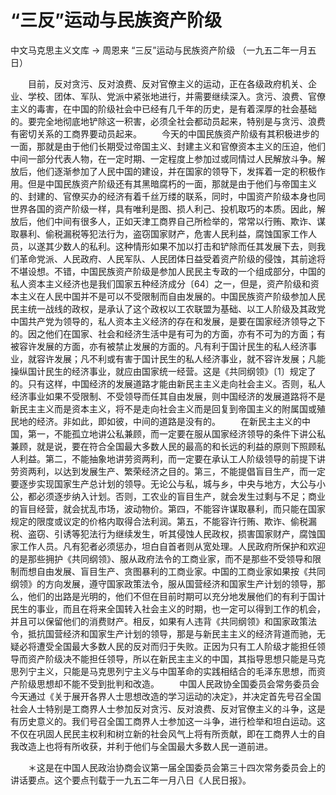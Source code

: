 # “三反”运动与民族资产阶级

中文马克思主义文库 -> 周恩来
“三反”运动与民族资产阶级
（一九五二年一月五日）


　　目前，反对贪污、反对浪费、反对官僚主义的运动，正在各级政府机关、企业、学校、团体、军队、党派中紧张地进行，并需要继续深入。贪污、浪费、官僚主义的毒害，在中国的阶级社会中已经有几千年的历史，是有着深厚的社会基础的。要完全地彻底地铲除这一积害，必须全社会都动员起来，特别是与贪污、浪费有密切关系的工商界要动员起来。
　　今天的中国民族资产阶级有其积极进步的一面，那就是由于他们长期受过帝国主义、封建主义和官僚资本主义的压迫，他们中间一部分代表人物，在一定时期、一定程度上参加过或同情过人民解放斗争。解放后，他们逐渐参加了人民中国的建设，并在国家的领导下，发挥着一定的积极作用。但是中国民族资产阶级还有其黑暗腐朽的一面，那就是由于他们与帝国主义的、封建的、官僚买办的经济有着千丝万缕的联系，同时，中国资产阶级本身也同世界各国的资产阶级一样，具有唯利是图、损人利己、投机取巧的本质。因此，解放后，他们中间有很多人，正如天津工商界自己所检举的，常常以行贿、欺诈、谋取暴利、偷税漏税等犯法行为，盗窃国家财产，危害人民利益，腐蚀国家工作人员，以遂其少数人的私利。这种情形如果不加以打击和铲除而任其发展下去，则我们革命党派、人民政府、人民军队、人民团体日益受着资产阶级的侵蚀，其前途将不堪设想。不错，中国民族资产阶级是参加人民民主专政的一个组成部分，中国的私人资本主义经济也是我们国家五种经济成分〔64〕之一，但是，资产阶级和资本主义在人民中国并不是可以不受限制而自由发展的。中国民族资产阶级参加人民民主统一战线的政权，是承认了这个政权以工农联盟为基础、以工人阶级及其政党中国共产党为领导的，私人资本主义经济的存在和发展，是要在国家经济领导之下的。因之他们在国家、社会和经济生活中是有可为的方面，亦有不可为的方面；有被容许发展的方面，亦有被禁止发展的方面的。凡有利于国计民生的私人经济事业，就容许发展；凡不利或有害于国计民生的私人经济事业，就不容许发展；凡能操纵国计民生的经济事业，就应由国家统一经营。这是《共同纲领》〔1〕规定了的。只有这样，中国经济的发展道路才能由新民主主义走向社会主义。否则，私人经济事业如果不受限制、不受领导而任其自由发展，则中国经济的发展道路将不是新民主主义而是资本主义，将不是走向社会主义而是回复到帝国主义的附属国或殖民地的经济。非如此，即如彼，中间的道路是没有的。
　　在新民主主义的中国，第一，不能孤立地讲公私兼顾，而一定要在服从国家经济领导的条件下讲公私兼顾，就是说，要在符合全国最大多数人民的最高的和长远的利益的原则下照顾私人利益。第二，不能抽象地讲劳资两利，而一定要在承认工人阶级领导的前提下讲劳资两利，以达到发展生产、繁荣经济之目的。第三，不能提倡盲目生产，而一定要逐步实现国家生产总计划的领导。无论公与私，城与乡，中央与地方，大公与小公，都必须逐步纳入计划。否则，工农业的盲目生产，就会发生过剩与不足；商业的盲目经营，就会扰乱市场，波动物价。第四，不能容许谋取暴利，而只能在国家规定的限度或议定的价格内取得合法利润。第五，不能容许行贿、欺诈、偷税漏税、盗窃、引诱等犯法行为继续发生，听其侵蚀人民政权，损害国家财产，腐蚀国家工作人员。凡有犯者必须惩办，坦白自首者则从宽处理。人民政府所保护和欢迎的是那些拥护《共同纲领》、服从政府法令的工商业家，而不是那些不受领导和限制而想自由发展、盲目生产、贪图暴利的工商业家。中国的工商业家如果按《共同纲领》的方向发展，遵守国家政策法令，服从国营经济和国家生产计划的领导，那么，他们的出路是光明的，他们不但在目前时期可以充分地发展他们的有利于国计民生的事业，而且在将来全国转入社会主义的时期，也一定可以得到工作的机会，并且可以保留他们的消费财产。相反，如果有人违背《共同纲领》和国家政策法令，抵抗国营经济和国家生产计划的领导，那是与新民主主义的经济背道而驰，无疑必将遭受全国最大多数人民的反对而归于失败。正因为只有工人阶级才能担任领导而资产阶级决不能担任领导，所以在新民主主义的中国，其指导思想只能是马克思列宁主义，只能是马克思列宁主义与中国革命的实践相结合的毛泽东思想，而资产阶级思想却不能不受到批判和改造。
　　中国人民政协全国委员会常务委员会今天通过《关于展开各界人士思想改造的学习运动的决定》，并决定首先号召全国社会人士特别是工商界人士参加反对贪污、反对浪费、反对官僚主义的斗争，这是有历史意义的。我们号召全国工商界人士参加这一斗争，进行检举和坦白运动。这不仅在巩固人民民主权利和树立新的社会风气上将有所贡献，即在工商界人士的自我改造上也将有所收获，并利于他们与全国最大多数人民一道前进。


　　＊这是在中国人民政治协商会议第一届全国委员会第三十四次常务委员会上的讲话要点。这个要点刊载于一九五二年一月八日《人民日报》。



